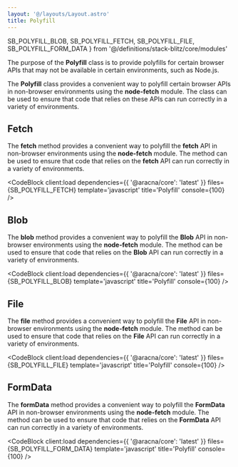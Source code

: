 ```yaml
---
layout: '@/layouts/Layout.astro'
title: Polyfill
---
```


  SB_POLYFILL_BLOB,
  SB_POLYFILL_FETCH,
  SB_POLYFILL_FILE,
  SB_POLYFILL_FORM_DATA
} from '@/definitions/stack-blitz/core/modules'

The purpose of the **Polyfill** class is to provide polyfills for certain browser APIs that may not be available in certain environments, such as Node.js.

The **Polyfill** class provides a convenient way to polyfill certain browser APIs in non-browser environments using the **node-fetch** module. The class can be used to ensure that code that relies on these APIs can run correctly in a variety of environments.

## Fetch

The **fetch** method provides a convenient way to polyfill the **fetch** API in non-browser environments using the **node-fetch** module. The method can be used to ensure that code that relies on the **fetch** API can run correctly in a variety of environments.

<CodeBlock
  client:load
  dependencies={{ '@aracna/core': 'latest' }}
  files={SB_POLYFILL_FETCH}
  template='javascript'
  title='Polyfill'
  console={100}
/>

## Blob

The **blob** method provides a convenient way to polyfill the **Blob** API in non-browser environments using the **node-fetch** module. The method can be used to ensure that code that relies on the **Blob** API can run correctly in a variety of environments.

<CodeBlock
  client:load
  dependencies={{ '@aracna/core': 'latest' }}
  files={SB_POLYFILL_BLOB}
  template='javascript'
  title='Polyfill'
  console={100}
/>

## File

The **file** method provides a convenient way to polyfill the **File** API in non-browser environments using the **node-fetch** module. The method can be used to ensure that code that relies on the **File** API can run correctly in a variety of environments.

<CodeBlock
  client:load
  dependencies={{ '@aracna/core': 'latest' }}
  files={SB_POLYFILL_FILE}
  template='javascript'
  title='Polyfill'
  console={100}
/>

## FormData

The **formData** method provides a convenient way to polyfill the **FormData** API in non-browser environments using the **node-fetch** module. The method can be used to ensure that code that relies on the **FormData** API can run correctly in a variety of environments.

<CodeBlock
  client:load
  dependencies={{ '@aracna/core': 'latest' }}
  files={SB_POLYFILL_FORM_DATA}
  template='javascript'
  title='Polyfill'
  console={100}
/>
